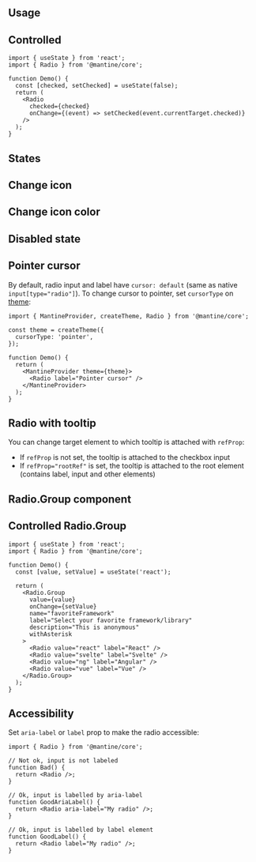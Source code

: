 

## Usage

<Demo data={RadioDemos.configurator} />

## Controlled

```tsx
import { useState } from 'react';
import { Radio } from '@mantine/core';

function Demo() {
  const [checked, setChecked] = useState(false);
  return (
    <Radio
      checked={checked}
      onChange={(event) => setChecked(event.currentTarget.checked)}
    />
  );
}
```

## States

<Demo data={RadioDemos.states} />

## Change icon

<Demo data={RadioDemos.icon} />

## Change icon color

<Demo data={RadioDemos.iconColor} />

## Disabled state

<Demo data={RadioDemos.disabled} />

## Pointer cursor

By default, radio input and label have `cursor: default` (same as native `input[type="radio"]`).
To change cursor to pointer, set `cursorType` on [theme](/theming/theme-object/):

```tsx
import { MantineProvider, createTheme, Radio } from '@mantine/core';

const theme = createTheme({
  cursorType: 'pointer',
});

function Demo() {
  return (
    <MantineProvider theme={theme}>
      <Radio label="Pointer cursor" />
    </MantineProvider>
  );
}
```

## Radio with tooltip

You can change target element to which tooltip is attached with `refProp`:

- If `refProp` is not set, the tooltip is attached to the checkbox input
- If `refProp="rootRef"` is set, the tooltip is attached to the root element (contains label, input and other elements)

<Demo data={RadioDemos.tooltip} />

<WrapperProps component="Radio" />

## Radio.Group component

<Demo data={RadioDemos.groupConfigurator} />

## Controlled Radio.Group

```tsx
import { useState } from 'react';
import { Radio } from '@mantine/core';

function Demo() {
  const [value, setValue] = useState('react');

  return (
    <Radio.Group
      value={value}
      onChange={setValue}
      name="favoriteFramework"
      label="Select your favorite framework/library"
      description="This is anonymous"
      withAsterisk
    >
      <Radio value="react" label="React" />
      <Radio value="svelte" label="Svelte" />
      <Radio value="ng" label="Angular" />
      <Radio value="vue" label="Vue" />
    </Radio.Group>
  );
}
```

<GetElementRef component="Radio" refType="input" />

<StylesApiSelectors component="Radio" />

<Demo data={RadioDemos.stylesApi} />

## Accessibility

Set `aria-label` or `label` prop to make the radio accessible:

```tsx
import { Radio } from '@mantine/core';

// Not ok, input is not labeled
function Bad() {
  return <Radio />;
}

// Ok, input is labelled by aria-label
function GoodAriaLabel() {
  return <Radio aria-label="My radio" />;
}

// Ok, input is labelled by label element
function GoodLabel() {
  return <Radio label="My radio" />;
}
```
